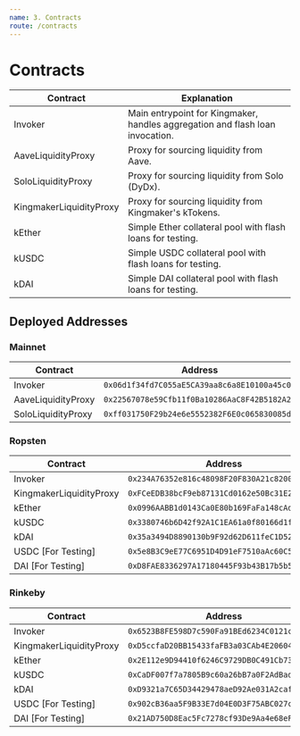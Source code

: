```yaml
---
name: 3. Contracts
route: /contracts
---
```


# Contracts

| Contract | Explanation |
|--------------------------|----------------------------------------------|
| Invoker                  | Main entrypoint for Kingmaker, handles aggregation and flash loan invocation. |
| AaveLiquidityProxy       | Proxy for sourcing liquidity from Aave. |
| SoloLiquidityProxy       | Proxy for sourcing liquidity from Solo (DyDx). |
| KingmakerLiquidityProxy  | Proxy for sourcing liquidity from Kingmaker's kTokens. |
| kEther                   | Simple Ether collateral pool with flash loans for testing. |
| kUSDC                    | Simple USDC collateral pool with flash loans for testing. |
| kDAI                     | Simple DAI collateral pool with flash loans for testing. |

## Deployed Addresses

### Mainnet

| Contract | Address|
|--------------------------|----------------------------------------------|
| Invoker                  | `0x06d1f34fd7C055aE5CA39aa8c6a8E10100a45c01` |
| AaveLiquidityProxy       | `0x22567078e59Cfb11f0Ba10286AaC8F42B5182A2A` |
| SoloLiquidityProxy       | `0xff031750F29b24e6e5552382F6E0c065830085d2` |

### Ropsten

| Contract | Address |
|--------------------------|----------------------------------------------|
| Invoker                  | `0x234A76352e816c48098F20F830A21c820085b902` |
| KingmakerLiquidityProxy  | `0xFCeEDB38bcF9eb87131Cd0162e50Bc31E2d53411` |
| kEther                   | `0x0996AABB1d0143Ca0E80b169FaFa148cAd2282A5` |
| kUSDC                    | `0x3380746b6D42f92A1C1EA61a0f80166d1f0c700F` |
| kDAI                     | `0x35a3494D8890130b9F92d62D611feC1D525429E6` |
| USDC [For Testing]       | `0x5e8B3C9eE77C6951D4D91eF7510aAc60C5313638` |
| DAI [For Testing]        | `0xD8FAE8336297A17180445F93b43B17b5b554c6dD` |

### Rinkeby

| Contract | Address |
|--------------------------|----------------------------------------------|
| Invoker                  | `0x6523B8FE598D7c590Fa91BEd6234C0121cf2ee66` |
| KingmakerLiquidityProxy  | `0xD5ccfaD20BB15433faFB3a03CAb4E20604BB3319` |
| kEther                   | `0x2E112e9D94410f6246C9729DB0C491Cb73B73242` |
| kUSDC                    | `0xCaDF007f7a7805B9c60a26bB7a0F2AdBadB10d62` |
| kDAI                     | `0xD9321a7C65D34429478aeD92Ae031A2cafAA0C03` |
| USDC [For Testing]       | `0x902cB36aa5F9B33E7d04E0D3F75ABC027c8E2DA7` |
| DAI [For Testing]        | `0x21AD750D8Eac5Fc7278cf93De9Aa4e68eF261BF7` |
